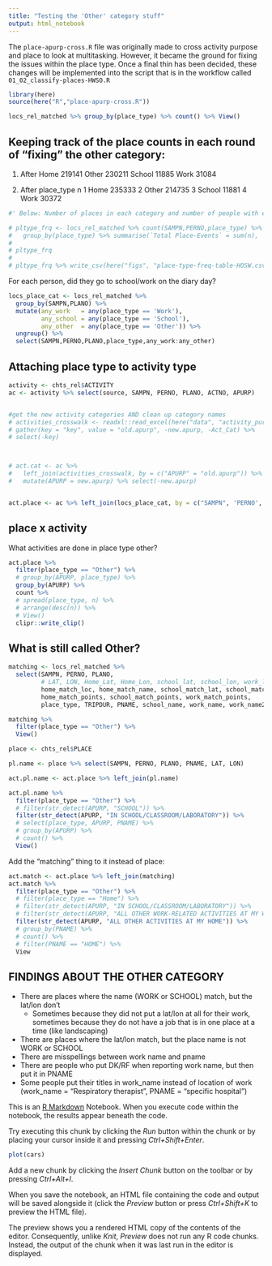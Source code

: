 ```yaml
---
title: "Testing the 'Other' category stuff"
output: html_notebook
---
```


The `place-apurp-cross.R` file was originally made to cross activity purpose and place to look at multitasking. However, it became the ground for fixing the issues within the place type. Once a final thin has been decided, these changes will be implemented into the script that is in the workflow called `01_02_classify-places-HWSO.R`

```r
library(here)
source(here("R","place-apurp-cross.R"))
```



```r
locs_rel_matched %>% group_by(place_type) %>% count() %>% View()
```


## Keeping track of the place counts in each round of "fixing" the other category:

1. After 
Home
219141
Other
230211
School
11885
Work
31084

2. After 
place_type      n
<chr>       <int>
1 Home       235333
2 Other      214735
3 School      11881
4 Work        30372


```r
#' Below: Number of places in each category and number of people with each of those place types

# pltype_frq <- locs_rel_matched %>% count(SAMPN,PERNO,place_type) %>%
#   group_by(place_type) %>% summarise(`Total Place-Events` = sum(n), `People with this place type` = n())
# 
# pltype_frq
# 
# pltype_frq %>% write_csv(here("figs", "place-type-freq-table-HOSW.csv"))
```

For each person, did they go to school/work on the diary day?

```r
locs_place_cat <- locs_rel_matched %>% 
  group_by(SAMPN,PLANO) %>%
  mutate(any_work   = any(place_type == 'Work'),
         any_school = any(place_type == 'School'),
         any_other  = any(place_type == 'Other')) %>% 
  ungroup() %>%
  select(SAMPN,PERNO,PLANO,place_type,any_work:any_other)
```

## Attaching place type to activity type
```r
activity <- chts_rel$ACTIVITY
ac <- activity %>% select(source, SAMPN, PERNO, PLANO, ACTNO, APURP) 


#get the new activity categories AND clean up category names
# activities_crosswalk <- readxl::read_excel(here("data", "activity_purps_crosswalk_touppercase.xlsx"))
# gather(key = "key", value = "old.apurp", -new.apurp, -Act_Cat) %>% 
# select(-key)



# act.cat <- ac %>% 
#   left_join(activities_crosswalk, by = c("APURP" = "old.apurp")) %>% 
#   mutate(APURP = new.apurp) %>% select(-new.apurp)


act.place <- ac %>% left_join(locs_place_cat, by = c("SAMPN", 'PERNO', 'PLANO'))

```



## place x activity


What activities are done in place type other?

```r
act.place %>% 
  filter(place_type == "Other") %>%
  # group_by(APURP, place_type) %>% 
  group_by(APURP) %>% 
  count %>% 
  # spread(place_type, n) %>% 
  # arrange(desc(n)) %>%
  # View()
  clipr::write_clip()
```


## What is still called Other?

```r
matching <- locs_rel_matched %>% 
  select(SAMPN, PERNO, PLANO,
         # LAT, LON, Home_Lat, Home_Lon, school_lat, school_lon, work_lat, work_lon, 
         home_match_loc, home_match_name, school_match_lat, school_match_lon, school_match_name1, school_match_name2, school_match_acts, work_match_lat, work_match_lon, work_match_name1, work_match_name2, work_match_acts,
         home_match_points, school_match_points, work_match_points,
         place_type, TRIPDUR, PNAME, school_name, work_name, work_name2)

matching %>% 
  filter(place_type == "Other") %>% 
  View()
```

```r
place <- chts_rel$PLACE

pl.name <- place %>% select(SAMPN, PERNO, PLANO, PNAME, LAT, LON)

act.pl.name <- act.place %>% left_join(pl.name)

act.pl.name %>% 
  filter(place_type == "Other") %>% 
  # filter(str_detect(APURP, "SCHOOL")) %>% 
  filter(str_detect(APURP, "IN SCHOOL/CLASSROOM/LABORATORY")) %>% 
  # select(place_type, APURP, PNAME) %>% 
  # group_by(APURP) %>%
  # count() %>%
  View()
```


Add the "matching" thing to it instead of place:
```r
act.match <- act.place %>% left_join(matching)
act.match %>% 
  filter(place_type == "Other") %>%
  # filter(place_type == "Home") %>% 
  # filter(str_detect(APURP, "IN SCHOOL/CLASSROOM/LABORATORY")) %>%
  # filter(str_detect(APURP, "ALL OTHER WORK-RELATED ACTIVITIES AT MY WORK")) %>%
  filter(str_detect(APURP, "ALL OTHER ACTIVITIES AT MY HOME")) %>%
  # group_by(PNAME) %>% 
  # count() %>% 
  # filter(PNAME == "HOME") %>%
  View
```


## FINDINGS ABOUT THE OTHER CATEGORY

* There are places where the name (WORK or SCHOOL) match, but the lat/lon don't
  + Sometimes because they did not put a lat/lon at all for their work, sometimes because they do not have a job that is in one place at a time (like landscaping)
* There are places where the lat/lon match, but the place name is not WORK or SCHOOL
* There are misspellings between work name and pname
* There are people who put DK/RF when reporting work name, but then put it in PNAME
* Some people put their titles in work_name instead of location of work (work_name = "Respiratory therapist", PNAME = "specific hospital")



This is an [R Markdown](http://rmarkdown.rstudio.com) Notebook. When you execute code within the notebook, the results appear beneath the code. 

Try executing this chunk by clicking the *Run* button within the chunk or by placing your cursor inside it and pressing *Ctrl+Shift+Enter*. 

```r
plot(cars)
```

Add a new chunk by clicking the *Insert Chunk* button on the toolbar or by pressing *Ctrl+Alt+I*.

When you save the notebook, an HTML file containing the code and output will be saved alongside it (click the *Preview* button or press *Ctrl+Shift+K* to preview the HTML file).

The preview shows you a rendered HTML copy of the contents of the editor. Consequently, unlike *Knit*, *Preview* does not run any R code chunks. Instead, the output of the chunk when it was last run in the editor is displayed.
